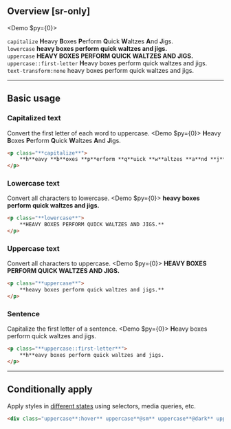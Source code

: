 ## Overview [sr-only]
<Overview/>

<Demo $py={0}>
    <DemoPanel className="flex flex:col gap:30">
        <div className="w:full">
            <code className="fg:fade font:12 mb:5 block">capitalize</code>
            <DemoP><b className="bg-stripe-pink">H</b>eavy <b className="bg-stripe-pink">B</b>oxes <b className="bg-stripe-pink">P</b>erform <b className="bg-stripe-pink">Q</b>uick <b className="bg-stripe-pink">W</b>altzes <b className="bg-stripe-pink">A</b>nd <b className="bg-stripe-pink">J</b>igs.</DemoP>
        </div>
        <div className="w:full">
            <code className="fg:fade font:12 mb:5 block">lowercase</code>
            <DemoP><b className="bg-stripe-pink">heavy boxes perform quick waltzes and jigs.</b></DemoP>
        </div>
        <div className="w:full">
            <code className="fg:fade font:12 mb:5 block">uppercase</code>
            <DemoP><b className="bg-stripe-pink">HEAVY BOXES PERFORM QUICK WALTZES AND JIGS.</b></DemoP>
        </div>
        <div className="w:full">
            <code className="fg:fade font:12 mb:5 block">uppercase::first-letter</code>
            <DemoP><b className="bg-stripe-pink">H</b>eavy boxes perform quick waltzes and jigs.</DemoP>
        </div>
        <div className="w:full">
            <code className="fg:fade font:12 mb:5 block">text-transform:none</code>
            <DemoP>heavy boxes perform quick waltzes and jigs.</DemoP>
        </div>
    </DemoPanel>
</Demo>

---

## Basic usage
### Capitalized text
Convert the first letter of each word to uppercase.
<Demo $py={0}>
    <DemoPanel>
        <DemoP><b className="bg-stripe-pink">H</b>eavy <b className="bg-stripe-pink">B</b>oxes <b className="bg-stripe-pink">P</b>erform <b className="bg-stripe-pink">Q</b>uick <b className="bg-stripe-pink">W</b>altzes <b className="bg-stripe-pink">A</b>nd <b className="bg-stripe-pink">J</b>igs.</DemoP>
    </DemoPanel>
</Demo>
```html
<p class="**capitalize**">
    **h**eavy **b**oxes **p**erform **q**uick **w**altzes **a**nd **j**igs.
</p>
```

### Lowercase text
Convert all characters to lowercase.
<Demo $py={0}>
    <DemoPanel>
        <DemoP><b className="bg-stripe-pink">heavy boxes perform quick waltzes and jigs.</b></DemoP>
    </DemoPanel>
</Demo>
```html
<p class="**lowercase**">
    **HEAVY BOXES PERFORM QUICK WALTZES AND JIGS.**
</p>
```

### Uppercase text
Convert all characters to uppercase.
<Demo $py={0}>
    <DemoPanel>
        <DemoP><b className="bg-stripe-pink">HEAVY BOXES PERFORM QUICK WALTZES AND JIGS.</b></DemoP>
    </DemoPanel>
</Demo>
```html
<p class="**uppercase**">
    **heavy boxes perform quick waltzes and jigs.**
</p>
```

### Sentence
Capitalize the first letter of a sentence.
<Demo $py={0}>
    <DemoPanel>
        <DemoP><b className="bg-stripe-pink">H</b>eavy boxes perform quick waltzes and jigs.</DemoP>
    </DemoPanel>
</Demo>
```html
<p class="**uppercase::first-letter**">
    **h**eavy boxes perform quick waltzes and jigs.
</p>
```

---

## Conditionally apply
Apply styles in [different states](/docs/states-and-queries) using selectors, media queries, etc.
```html
<div class="uppercase**:hover** uppercase**@sm** uppercase**@dark** uppercase**@print**">…</div>
```

